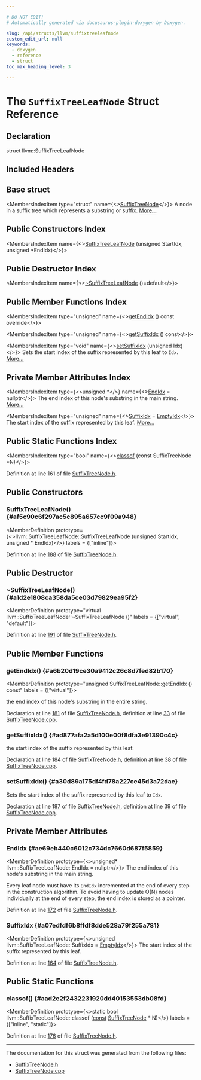 ```yaml
---

# DO NOT EDIT!
# Automatically generated via docusaurus-plugin-doxygen by Doxygen.

slug: /api/structs/llvm/suffixtreeleafnode
custom_edit_url: null
keywords:
  - doxygen
  - reference
  - struct
toc_max_heading_level: 3

---
```





# The `SuffixTreeLeafNode` Struct Reference

<DoxygenPage pluginConfig={pluginConfig}>



## Declaration

<CodeBlock>struct llvm::SuffixTreeLeafNode</CodeBlock>

## Included Headers

<IncludesList>
<IncludesListItem
  filePath="llvm/Support/SuffixTreeNode.h"
  permalink="/docs/api/files/include/include/llvm/include/llvm/support/suffixtreenode-h"
  isLocal="true" />
</IncludesList>

## Base struct

<MembersIndex>

<MembersIndexItem
  type="struct"
  name={<><a href="/docs/api/structs/llvm/suffixtreenode">SuffixTreeNode</a></>}>
A node in a suffix tree which represents a substring or suffix. <a href="/docs/api/structs/llvm/suffixtreenode/#details">More...</a>
</MembersIndexItem>

</MembersIndex>

## Public Constructors Index

<MembersIndex>

<MembersIndexItem
  name={<><a href="#af5c90c6f297ac5c895a657cc9f09a948">SuffixTreeLeafNode</a> (unsigned StartIdx, unsigned &#42;EndIdx)</>}>
</MembersIndexItem>

</MembersIndex>

## Public Destructor Index

<MembersIndex>

<MembersIndexItem
  name={<><a href="#a1d2e1808ca358da5ce03d79829ea95f2">~SuffixTreeLeafNode</a> ()=default</>}>
</MembersIndexItem>

</MembersIndex>

## Public Member Functions Index

<MembersIndex>

<MembersIndexItem
  type="unsigned"
  name={<><a href="#a6b20d19ce30a9412c26c8d7fed82b170">getEndIdx</a> () const override</>}>
</MembersIndexItem>

<MembersIndexItem
  type="unsigned"
  name={<><a href="#ad877afa2a5d100e00f8dfa3e91390c4c">getSuffixIdx</a> () const</>}>
</MembersIndexItem>

<MembersIndexItem
  type="void"
  name={<><a href="#a30d89a175df4fd78a227ce45d3a72dae">setSuffixIdx</a> (unsigned Idx)</>}>
Sets the start index of the suffix represented by this leaf to <code>Idx</code>. <a href="#a30d89a175df4fd78a227ce45d3a72dae">More...</a>
</MembersIndexItem>

</MembersIndex>

## Private Member Attributes Index

<MembersIndex>

<MembersIndexItem
  type={<>unsigned &#42;</>}
  name={<><a href="#ae69eb440c6012c734dc7660d687f5859">EndIdx</a> = nullptr</>}>
The end index of this node&#39;s substring in the main string. <a href="#ae69eb440c6012c734dc7660d687f5859">More...</a>
</MembersIndexItem>

<MembersIndexItem
  type="unsigned"
  name={<><a href="#a07edfdf6b8ffdf8dde528a79f255a781">SuffixIdx</a> = <a href="/docs/api/structs/llvm/suffixtreenode/#a9038deca521822084ac798637368c94e">EmptyIdx</a></>}>
The start index of the suffix represented by this leaf. <a href="#a07edfdf6b8ffdf8dde528a79f255a781">More...</a>
</MembersIndexItem>

</MembersIndex>

## Public Static Functions Index

<MembersIndex>

<MembersIndexItem
  type="bool"
  name={<><a href="#aad2e2f2432231920dd40153553db08fd">classof</a> (const SuffixTreeNode &#42;N)</>}>
</MembersIndexItem>

</MembersIndex>


Definition at line 161 of file <a href="/docs/api/files/include/include/llvm/include/llvm/support/suffixtreenode-h">SuffixTreeNode.h</a>.

<SectionDefinition>

## Public Constructors

### SuffixTreeLeafNode() {#af5c90c6f297ac5c895a657cc9f09a948}

<MemberDefinition
  prototype={<>llvm::SuffixTreeLeafNode::SuffixTreeLeafNode (unsigned StartIdx, unsigned &#42; EndIdx)</>}
  labels = {["inline"]}>

Definition at line <a href="/docs/api/files/include/include/llvm/include/llvm/support/suffixtreenode-h/#l00188">188</a> of file <a href="/docs/api/files/include/include/llvm/include/llvm/support/suffixtreenode-h">SuffixTreeNode.h</a>.
</MemberDefinition>

</SectionDefinition>

<SectionDefinition>

## Public Destructor

### ~SuffixTreeLeafNode() {#a1d2e1808ca358da5ce03d79829ea95f2}

<MemberDefinition
  prototype="virtual llvm::SuffixTreeLeafNode::~SuffixTreeLeafNode ()"
  labels = {["virtual", "default"]}>

Definition at line <a href="/docs/api/files/include/include/llvm/include/llvm/support/suffixtreenode-h/#l00191">191</a> of file <a href="/docs/api/files/include/include/llvm/include/llvm/support/suffixtreenode-h">SuffixTreeNode.h</a>.
</MemberDefinition>

</SectionDefinition>

<SectionDefinition>

## Public Member Functions

### getEndIdx() {#a6b20d19ce30a9412c26c8d7fed82b170}

<MemberDefinition
  prototype="unsigned SuffixTreeLeafNode::getEndIdx () const"
  labels = {["virtual"]}>

<SectionUser title="Returns">
the end index of this node&#39;s substring in the entire string.
</SectionUser>

Declaration at line <a href="/docs/api/files/include/include/llvm/include/llvm/support/suffixtreenode-h/#l00181">181</a> of file <a href="/docs/api/files/include/include/llvm/include/llvm/support/suffixtreenode-h">SuffixTreeNode.h</a>, definition at line <a href="/docs/api/files/lib/lib/support/suffixtreenode-cpp/#l00033">33</a> of file <a href="/docs/api/files/lib/lib/support/suffixtreenode-cpp">SuffixTreeNode.cpp</a>.
</MemberDefinition>

### getSuffixIdx() {#ad877afa2a5d100e00f8dfa3e91390c4c}

<MemberDefinition
  prototype="unsigned SuffixTreeLeafNode::getSuffixIdx () const">

<SectionUser title="Returns">
the start index of the suffix represented by this leaf.
</SectionUser>

Declaration at line <a href="/docs/api/files/include/include/llvm/include/llvm/support/suffixtreenode-h/#l00184">184</a> of file <a href="/docs/api/files/include/include/llvm/include/llvm/support/suffixtreenode-h">SuffixTreeNode.h</a>, definition at line <a href="/docs/api/files/lib/lib/support/suffixtreenode-cpp/#l00038">38</a> of file <a href="/docs/api/files/lib/lib/support/suffixtreenode-cpp">SuffixTreeNode.cpp</a>.
</MemberDefinition>

### setSuffixIdx() {#a30d89a175df4fd78a227ce45d3a72dae}

<MemberDefinition
  prototype="void SuffixTreeLeafNode::setSuffixIdx (unsigned Idx)">
Sets the start index of the suffix represented by this leaf to <code>Idx</code>.

Declaration at line <a href="/docs/api/files/include/include/llvm/include/llvm/support/suffixtreenode-h/#l00187">187</a> of file <a href="/docs/api/files/include/include/llvm/include/llvm/support/suffixtreenode-h">SuffixTreeNode.h</a>, definition at line <a href="/docs/api/files/lib/lib/support/suffixtreenode-cpp/#l00039">39</a> of file <a href="/docs/api/files/lib/lib/support/suffixtreenode-cpp">SuffixTreeNode.cpp</a>.
</MemberDefinition>

</SectionDefinition>

<SectionDefinition>

## Private Member Attributes

### EndIdx {#ae69eb440c6012c734dc7660d687f5859}

<MemberDefinition
  prototype={<>unsigned&#42; llvm::SuffixTreeLeafNode::EndIdx = nullptr</>}>
The end index of this node&#39;s substring in the main string.

Every leaf node must have its <code>EndIdx</code> incremented at the end of every step in the construction algorithm. To avoid having to update O(N) nodes individually at the end of every step, the end index is stored as a pointer.

Definition at line <a href="/docs/api/files/include/include/llvm/include/llvm/support/suffixtreenode-h/#l00172">172</a> of file <a href="/docs/api/files/include/include/llvm/include/llvm/support/suffixtreenode-h">SuffixTreeNode.h</a>.
</MemberDefinition>

### SuffixIdx {#a07edfdf6b8ffdf8dde528a79f255a781}

<MemberDefinition
  prototype={<>unsigned llvm::SuffixTreeLeafNode::SuffixIdx = <a href="/docs/api/structs/llvm/suffixtreenode/#a9038deca521822084ac798637368c94e">EmptyIdx</a></>}>
The start index of the suffix represented by this leaf.

Definition at line <a href="/docs/api/files/include/include/llvm/include/llvm/support/suffixtreenode-h/#l00164">164</a> of file <a href="/docs/api/files/include/include/llvm/include/llvm/support/suffixtreenode-h">SuffixTreeNode.h</a>.
</MemberDefinition>

</SectionDefinition>

<SectionDefinition>

## Public Static Functions

### classof() {#aad2e2f2432231920dd40153553db08fd}

<MemberDefinition
  prototype={<>static bool llvm::SuffixTreeLeafNode::classof (<a href="/docs/api/files/lib/lib/target/lib/target/aarch64/aarch64promoteconstant-cpp/#a90f8350fecae261c25be85d38b451bff">const</a> <a href="/docs/api/structs/llvm/suffixtreenode">SuffixTreeNode</a> &#42; N)</>}
  labels = {["inline", "static"]}>

Definition at line <a href="/docs/api/files/include/include/llvm/include/llvm/support/suffixtreenode-h/#l00176">176</a> of file <a href="/docs/api/files/include/include/llvm/include/llvm/support/suffixtreenode-h">SuffixTreeNode.h</a>.
</MemberDefinition>

</SectionDefinition>

<hr/>

The documentation for this struct was generated from the following files:

<ul>
<li><a href="/docs/api/files/include/include/llvm/include/llvm/support/suffixtreenode-h">SuffixTreeNode.h</a></li>
<li><a href="/docs/api/files/lib/lib/support/suffixtreenode-cpp">SuffixTreeNode.cpp</a></li>
</ul>

</DoxygenPage>
